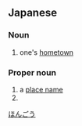 ==Japanese==
{{ja-kanjitab|本|郷}}

===Noun===
{{ja-noun|ほんごう}}

# one's [[hometown]]

===Proper noun===
{{ja-pos|proper|ほんごう}}

# a [[place name]]
# {{surname|location|lang=ja}}

[[Category:Japanese surnames|ほんごう]]